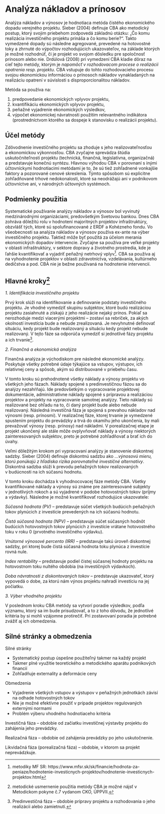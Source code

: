 # Analýza nákladov a prínosov
Analýza nákladov a výnosov je hodnotiaca metóda čistého ekonomického dopadu verejného projektu. Sieber (2004) definuje CBA ako metodický postup, ktorý svojim priebehom zodpovedá základnú otázku: „Čo komu realizácia investičného projektu prináša a čo komu berie?“. Takto vymedzené dopady sú následne agregované, prevedené na hotovostné toky a zhrnuté do výpočtov rozhodujúcich ukazovateľov, na základe ktorých je možné rozhodnúť, či je projekt vo svojom dôsledku pre spoločnosť prínosom alebo nie. Drdúlová (2008) pri vymedzení CBA kladie dôraz na cieľ tejto metódy, ktorým je _napomôcť v rozhodovacom procese o realizácii opatrenia resp. projektu_. CBA vstupuje do tohto rozhodovacieho procesu svojou ekonomickou informáciou o prínosoch nákladov vynakladaných na realizáciu opatrení v súvislosti s disproporcionalitou nákladov. 

Metóda sa používa na:

1.  predpovedanie ekonomických vplyvov projektu,
2.  kvantifikáciu ekonomických vplyvov projektu,
3.  peňažné vyjadrenie ekonomických výsledkov,
4.  výpočet ekonomickej návratnosti použitím relevantného indikátora (prostredníctvom ktorého sa dospeje k stanovisku o realizácii projektu).

## Účel metódy

Zdôvodnenie investičného projektu sa zhoduje s jeho realizovateľnosťou a ekonomickou výkonnosťou. CBA zvyčajne sprevádza štúdia uskutočniteľnosti projektu (technická, finančná, legislatívna, organizačná) a predstavuje konečnú syntézu. Hlavnou výhodou CBA v porovnaní s inými účtovníckymi hodnotiacimi metódami je to, že sú tiež zohľadnené vonkajšie faktory a pozorované cenové skreslenia. Týmto spôsobom sú explicitne zohľadňované trhové nedokonalosti, ktoré sa neodrážajú ani v podnikovom účtovníctve ani, v národných účtovných systémoch.

## Podmienky použitia

Systematické používanie analýzy nákladov a výnosov bol vyvinutý medzinárodnými organizáciami, predovšetkým Svetovou bankou. Dnes CBA zohráva dôležitú rolu v hodnotení majoritných projektov infraštruktúry, obzvlášť tých, ktoré sú spolufinancované z ERDF a Kohézneho fondu. Vo všeobecnosti sa analýza nákladov a výnosov používa ex-ante na výber investičného projektu. Taktiež môže byť použitá za účelom merania ekonomických dopadov intervencie. Zvyčajne sa používa pre veľké projekty v oblasti infraštruktúry, v sektore dopravy a životného prostredia, kde je ľahšie kvantifikovať a vyjadriť peňažný netrhový vplyv[^1]. CBA sa používa aj na vyhodnotenie projektov v oblasti zdravotníctva, vzdelávania, kultúrneho dedičstva a pod. CBA nie je bežne používaná na hodnotenie intervencií.

## Hlavné kroky[^2]

_1\. Identifikácia investičného projektu_

Prvý krok slúži na identifikovanie a definovanie podstaty investičného projektu. Je vhodné vymedziť skupinu subjektov, ktoré budú realizáciou projektu zasiahnuté a získajú z jeho realizácie nejaký prínos. Pokiaľ sa nerozhoduje medzi viacerými projektmi – zostaví sa rebríček, za akých okolností investícia bude a nebude zrealizovaná. Je nevyhnutné definovať situáciu, kedy projekt bude realizovaný a situáciu kedy projekt nebude realizovaný. V tejto fáze sa odporúča vymedziť si jednotlivé fázy projektu a ich trvanie[^3].

_2\. Finančná a ekonomická analýza_

Finančná analýza je východiskom pre následné ekonomické analýzy. Poskytuje všetky potrebné údaje týkajúce sa vstupov, výstupov, ich relatívnej ceny a spôsob, akým sú distribuované v priebehu času.

V tomto kroku sú prehodnotené všetky náklady a výnosy projektu vo všetkých jeho fázach. Náklady spojené s predinvestičnou fázou sa do analýzy nezahŕňajú. Ide predovšetkým o vypracovanie projektovej dokumentácie, administratívne náklady spojené s prípravou a realizáciou projektov a projekty na vypracovanie samotnej analýzy. Tieto náklady sú realizované bez ohľadu na to, či daný projekt bude alebo nebude realizovaný. Následná investičná fáza je spojená s prevahou nákladov nad výnosmi (resp. prínosmi). V realizačnej fáze, ktorej trvanie je vymedzené spustením projektu do prevádzky a trvá do okamihu jeho ukončenia, by mali prevažovať výnosy (resp. prínosy) nad nákladmi. V porealizačnej etape je projekt ukončený ale stále môže ovplyvňovať náklady a výnosy niektorých zainteresovaných subjektov, preto je potrebné zohľadňovať a brať ich do úvahy.

Veľmi dôležitým krokom pri vypracovaní analýzy je stanovenie diskontnej sadzby. Sieber (2004) definuje diskontnú sadzbu ako _...výnosovú mieru, ktorú ponúkajú z hľadiska rizika porovnateľné investičné alternatívy_. Diskontná sadzba slúži k prevodu peňažných tokov realizovaných v budúcnosti na ich súčasnú hodnotu.

V tomto kroku dochádza k vyhodnocovacej fáze metódy CBA. Všetky kvantifikované náklady a výnosy sú známe pre zainteresované subjekty v jednotlivých rokoch a sú vyjadrené v podobe hotovostných tokov (príjmy a výdavky). Následne je možné kvantifikovať rozhodujúce ukazovatele:

_Súčasná hodnota (PV)_ – predstavuje súčet všetkých budúcich peňažných tokov plynúcich z investície prevedených na ich súčasnú hodnotu.

_Čistá súčasná hodnota (NPV)_ – predstavuje súčet súčasných hodnôt budúcich hotovostných tokov plynúcich z investície vrátane hotovostného toku v roku 0 (prvotného investičného výdavku).

_Vnútorné výnosové percento (IRR)_ – predstavuje takú úroveň diskontnej sadzby, pri ktorej bude čistá súčasná hodnota toku plynúca z investície rovná nule.

_Index rentability_ – predstavuje podiel čistej súčasnej hodnoty projektu na hotovostnom toku nultého obdobia (na investičných výdavkoch).

_Doba návratnosti z diskontovaných tokov_ – predstavuje ukazovateľ, ktorý vypovedá o dobe, za ktorú nám výnos projektu nahradí investíciu  na jej počiatku.

_3\. Výber vhodného projektu_

V poslednom kroku CBA metódy sa vytvorí poradie výsledkov, podľa významu, ktorý sa im bude prisudzovať, a to z toho dôvodu, že jednotlivé kritéria by si mohli vzájomne protirečiť. Pri zostavovaní poradia je potrebné zvážiť aj ich obmedzenia.

## Silné stránky a obmedzenia

Silné stránky

* Systematický postup úspešne použiteľný takmer na každý projekt  
* Takmer plné využitie teoretického a metodického aparátu podnikových financií  
* Zohľadňuje externality a deformácie ceny

Obmedzenia

* Vyjadrenie všetkých vstupov a výstupov v peňažných jednotkách závisí na odhade hotovostných tokov  
* Nie je možné efektívne použiť v prípade projektov regulovaných externými normami  
* Problém výberu vhodného hodnotiaceho kritéria 



[^1]: metodiky MF SR: https://www.mfsr.sk/sk/financie/hodnota-za-peniaze/hodnotenie-investicnych-projektov/hodnotenie-investicnych-projektov.html

[^2]: metodické usmernenie použitia metódy CBA je možné nájsť v Metodickom pokyne č.7 vydanom CKO, ÚPPVII.

[^3]: Predinvestičná fáza – obdobie prípravy projektu a rozhodovania o jeho realizácii alebo zamietnutí.

Investičná fáza – obdobie od začiatku investičnej výstavby projektu do zahájenia jeho prevádzky.

Realizačná fáza – obdobie od zahájenia prevádzky po jeho uskutočnenie.

Likvidačná fáza (porealizačná fáza) – obdobie, v ktorom sa projekt neprevádzkuje.